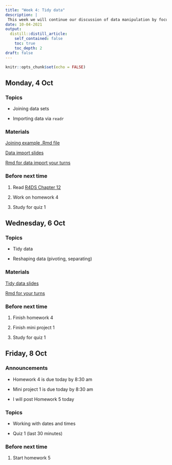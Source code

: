 ```yaml
---
title: "Week 4: Tidy data"
description: |
 This week we will continue our discussion of data manipulation by focusing on tidying data sets.  what tidy data sets look like and the tools to tidy a data set. We will also talk about reading data into R and working with factors. On Friday, we have our first quiz.
date: 10-04-2021
output:
  distill::distill_article:
    self_contained: false
    toc: true
    toc_depth: 2
draft: false
---
```



```r
knitr::opts_chunk$set(echo = FALSE)
```

## Monday, 4 Oct

### Topics

- Joining data sets

- Importing data via `readr`

### Materials

[Joining example .Rmd file](https://stat220-fa21.github.io/class_materials/activities/08-joins.Rmd)

[Data import slides](https://stat220-fa21.github.io/class_materials/slides/09-import.pdf)

[Rmd for data import your turns](https://stat220-fa21.github.io/class_materials/activities/08-import.Rmd)

### Before next time

1. Read [R4DS Chapter 12](https://r4ds.had.co.nz/tidy-data.html)

1. Work on homework 4

1. Study for quiz 1



## Wednesday, 6 Oct

### Topics

- Tidy data

- Reshaping data (pivoting, separating)

### Materials

[Tidy data slides](https://stat220-fa21.github.io/class_materials/slides/10-tidy-data.pdf)

[Rmd for your turns](https://stat220-fa21.github.io/class_materials/activities/09-tidy-data.Rmd)


### Before next time

1. Finish homework 4

1. Finish mini project 1

1. Study for quiz 1



## Friday, 8 Oct

### Announcements

- Homework 4 is due today by 8:30 am

- Mini project 1 is due today by 8:30 am

- I will post Homework 5 today

### Topics

- Working with dates and times

- Quiz 1 (last 30 minutes)


### Before next time

1. Start homework 5


